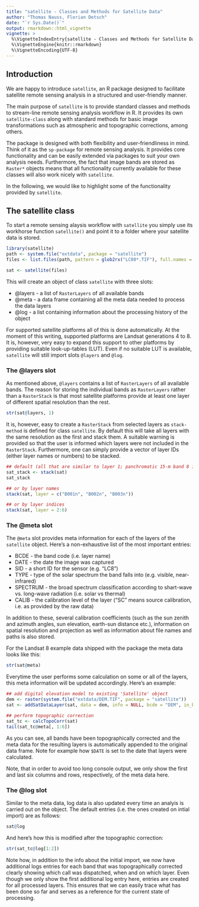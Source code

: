 ```yaml
---
title: "satellite - Classes and Methods for Satellite Data"
author: "Thomas Nauss, Florian Detsch"
date: "`r Sys.Date()`"
output: rmarkdown::html_vignette
vignette: >
  %\VignetteIndexEntry{satellite - Classes and Methods for Satellite Data}
  %\VignetteEngine{knitr::rmarkdown}
  %\VignetteEncoding{UTF-8}
---
```


## Introduction

We are happy to introduce `satellite`, an R package designed to facilitate satellite remote sensing analysis in a structured and user-friendly manner.

The main purpose of `satellite` is to provide standard classes and methods to stream-line remote sensing analysis workflow in R. It provides its own `satellite-class` along with standard methods for basic image transformations such as atmospheric and topographic corrections, among others.

The package is designed with both flexibility and user-friendliness in mind. Think of it as the `sp-package` for remote sensing analysis. It provides core functionality and can be easily extended via packages to suit your own analysis needs. Furthermore, the fact that image bands are stored as `Raster*` objects means that all functionality currently available for these classes will also work nicely with `satellite`.

In the following, we would like to highlight some of the functionality provided by `satellite`.

## The satellite class

To start a remote sensing alaysis workflow with `satellite` you simply use its workhorse function `satellite()` and point it to a folder where your satellite data is stored.

```r
library(satellite)
path <- system.file("extdata", package = "satellite") 
files <- list.files(path, pattern = glob2rx("LC08*.TIF"), full.names = TRUE) # Landsat 8 example data files

sat <- satellite(files)
```

This will create an object of class `satellite` with three slots:

* @layers - a list of `RasterLayers` of all available bands
* @meta - a data frame containing all the meta data needed to process the data layers
* @log - a list containing information about the processing history of the object

For supported satellite platforms all of this is done automatically. At the moment of this writing, supported platforms are Landsat generations 4 to 8. It is, however, very easy to expand this support to other platforms by providing suitable look-up-tables (LUT). Even if no suitable LUT is available, `satellite` will still import slots `@layers` and `@log`.

### The @layers slot

As mentioned above, `@layers` contains a list of `RasterLayers` of all available bands. The reason for storing the individual bands as `RasterLayers` rather than a `RasterStack` is that most satellite platforms provide at least one layer of different spatial resolution than the rest.

```r
str(sat@layers, 1)
```

It is, however, easy to create a `RasterStack` from selected layers as `stack-method` is defined for class `satellite`. By default this will take all layers with the same resolution as the first and stack them. A suitable warning is provided so that the user is informed which layers were not included in the `RasterStack`. Furthermore, one can simply provide a vector of layer IDs (either layer names or numbers) to be stacked.

```r
## default (all that are similar to layer 1; panchromatic 15-m band 8 is skipped here)
sat_stack <- stack(sat)
sat_stack

## or by layer names
stack(sat, layer = c("B001n", "B002n", "B003n"))

## or by layer indices
stack(sat, layer = 2:6)
```

### The @meta slot

The `@meta` slot provides meta information for each of the layers of the `satellite` object. Here's a non-exhaustive list of the most important entries:

* BCDE       - the band code (i.e. layer name)
* DATE       - the date the image was captured
* SID        - a short ID for the sensor (e.g. "LC8")
* TYPE       - type of the solar spectrum the band falls into (e.g. visible, near-infrared)
* SPECTRUM   - the broad spectrum classification according to shart-wave vs. long-wave radiation (i.e. solar vs thermal)
* CALIB      - the calibration level of the layer ("SC" means source calibration, i.e. as provided by the raw data)

In addition to these, several calibration coefficients (such as the sun zenith and azimuth angles, sun elevation, earth-sun distance etc.), information on spatial resolution and projection as well as information about file names and paths is also stored.

For the Landsat 8 example data shipped with the package the meta data looks like this:

```r
str(sat@meta)
```

Everytime the user performs some calculation on some or all of the layers, this meta information will be updated accordingly. Here's an example:

```r
## add digital elevation model to existing 'Satellite' object
dem <- raster(system.file("extdata/DEM.TIF", package = "satellite"))
sat <- addSatDataLayer(sat, data = dem, info = NULL, bcde = "DEM", in_bcde = "DEM")

## perform topographic correction
sat_tc <- calcTopoCorr(sat)
tail(sat_tc@meta[, 1:6])
```

As you can see, all bands have been topographically corrected and the meta data for the resulting layers is automatically appended to the original data frame. Note for example how `$DATE` is set to the date that layers were calculated. 

Note, that in order to avoid too long console output, we only show the first and last six columns and rows, respectively, of the meta data here.

### The @log slot

Similar to the meta data, log data is also updated every time an analyis is carried out on the object. The default entries (i.e. the ones created on intial import) are as follows:

```r
sat@log
```

And here's how this is modified after the topographic correction:

```r
str(sat_tc@log[1:2])
```

Note how, in addition to the info about the initial import, we now have additional logs entries for each band that was topographically corrected clearly showing which call was dispatched, when and on which layer. Even though we only show the first additional log entry here, entries are created for all processed layers. This ensures that we can easily trace what has been done so far and serves as a reference for the current state of processing.

